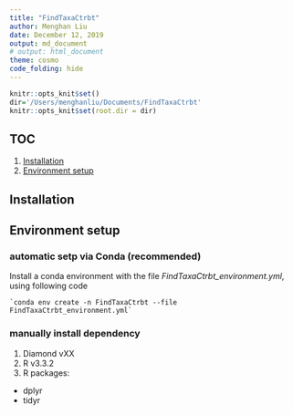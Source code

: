 ```yaml
---
title: "FindTaxaCtrbt"
author: Menghan Liu
date: December 12, 2019
output: md_document
# output: html_document
theme: cosmo
code_folding: hide
---
```



```r
knitr::opts_knit$set()
dir='/Users/menghanliu/Documents/FindTaxaCtrbt'
knitr::opts_knit$set(root.dir = dir)
```



## TOC ##

1. [Installation](#installation)
2. [Environment setup](#environment_setup)


## Installation {#installation}

## Environment setup {#environment_setup}

### automatic setp via Conda (recommended)
Install a conda environment with the file *FindTaxaCtrbt_environment.yml*, using following code


    `conda env create -n FindTaxaCtrbt --file FindTaxaCtrbt_environment.yml`


### manually install dependency
1. Diamond vXX
2. R v3.3.2
3. R packages:
  * dplyr
  * tidyr
  
  
  



